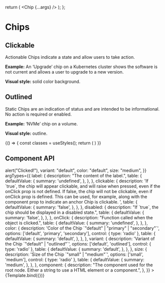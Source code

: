 
<Meta title="UI Elements/Chips" component={Chip} />

   return (
     <Chip {...args} />
   );
 };

# Chips

<Canvas>
  <Story name="Chip">
    <Chip label="Chip" />
  </Story>
</Canvas>

## Clickable

Actionable Chips indicate a state and allow users to take action.


**Example:** An ‘Upgrade’ chip on a Kubernetes cluster shows the software is not current and allows a user to upgrade to a new version.


**Visual style:** solid color background.

<Canvas>
  <Story name="Clickable">
    <Chip label="Upgrade" clickable />
  </Story>
</Canvas>

## Outlined

Static Chips are an indication of status and are intended to be informational.
No action is required or enabled.


**Example:** ‘NVMe’ chip on a volume.


**Visual style:** outline.

<Canvas>
  <Story name="Outline">
    {() => {
      const classes = useStyles();
      return (
        <Chip
          className={`${classes.chip} ${classes.nvmeChip}`}
          style={{ marginLeft: 0 }}
          label="NVMe"
          data-testid="nvme-chip"
        />
      )
    }}
  </Story>
</Canvas>

## Component API

<Canvas>
  <Story
    name="Component API"
    args={{
      label: "Chip",
      clickable: false,
      disabled: false,
      onClick: () => alert("Clicked!"),
      variant: "default",
      color: "default",
      size: "medium",
    }}
    argTypes={{
      label: {
        description: "The content of the label.",
        table: {
          defaultValue: {
            summary: 'undefined',
          },
        },
      },
      clickable: {
        description: 'If `true`, the chip will appear clickable, and will raise when pressed, even if the onClick prop is not defined. If false, the chip will not be clickable, even if onClick prop is defined. This can be used, for example, along with the component prop to indicate an anchor Chip is clickable.  ',
        table: {
          defaultValue: {
            summary: 'false',
          },
        },
      },
      disabled: {
        description: "If `true`, the chip should be displayed in a disabled state.",
        table: {
          defaultValue: {
            summary: 'false',
          },
        },
      },
      onClick: {
        description: "Function called when the object is clicked.",
        table: {
          defaultValue: {
            summary: 'undefined',
          },
        },
      },
      color: {
        description: 'Color of the Chip `"default" | "primary" | "secondary"`',
        options: ['default', 'primary', 'secondary'],
        control: { type: 'radio' },
        table: {
          defaultValue: {
            summary: 'default',
          },
        },
      },
      variant: {
        description: 'Variant of the Chip `"default" | "outlined"`',
        options: ['default', 'outlined'],
        control: { type: 'radio' },
        table: {
          defaultValue: {
            summary: 'default',
          },
        },
      },
      size: {
        description: 'Size of the Chip `"small" | "medium"`',
        options: ['small', 'medium'],
        control: { type: 'radio' },
        table: {
          defaultValue: {
            summary: 'medium',
          },
        },
      },
      component: {
        description: "The component used for the root node. Either a string to use a HTML element or a component.",
      },
    }}
  >
    {Template.bind({})}
  </Story>
</Canvas>

<ArgsTable
  story="Component API"
/>